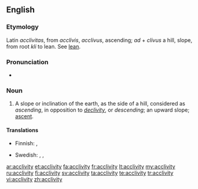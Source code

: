 ==English==

===Etymology===
Latin ''acclivitas'', from ''acclivis'', ''acclivus'', ascending; ''ad'' + ''clivus'' a hill, slope, from root ''kli'' to lean. See [[lean]].

===Pronunciation===
*{{IPA|/əˈklɪvɪtɪ/}}

===Noun===
{{en-noun|acclivit|ies}}

#A slope or inclination of the earth, as the side of a hill, considered as ''ascending'', in opposition to ''[[declivity]]'', or ''descending''; an upward slope; [[ascent]].

====Translations====
{{trans-top|upward slope}}
* Finnish: {{t-|fi|ylämäki}}, {{t+|fi|nousu}}
{{trans-mid}}
* Swedish: {{t|sv|sluttning}}, {{t|sv|stigning}}, {{t|sv|stigning}}
{{trans-bottom}}

[[ar:acclivity]]
[[et:acclivity]]
[[fa:acclivity]]
[[fr:acclivity]]
[[lt:acclivity]]
[[my:acclivity]]
[[ru:acclivity]]
[[fi:acclivity]]
[[sv:acclivity]]
[[ta:acclivity]]
[[te:acclivity]]
[[tr:acclivity]]
[[vi:acclivity]]
[[zh:acclivity]]